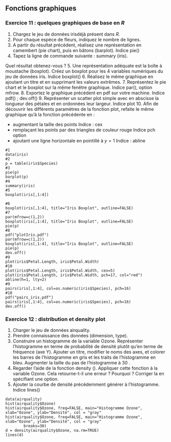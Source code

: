 ## Fonctions graphiques {.unnumbered}

### Exercice 11 : quelques graphiques de base en $R$ {.unnumbered}

1.  Chargez le jeu de données irisdéjà présent dans $R$.
2.  Pour chaque espèce de fleurs, indiquez le nombre de lignes.
3.  A partir du résultat précédent, réalisez une représentation en camembert (pie chart), puis en bâtons (barplot). Indice pie()
4.  Tapez la ligne de commande suivante : summary (iris).

Quel résultat obtenez-vous ? 5. Une représentation adéquate est la boîte à moustache (boxplot). Créez un boxplot pour les 4 variables numériques du jeu de données iris. Indice boxplot() 6. Réalisez le même graphique en ajoutant un titre et en supprimant les valeurs extrêmes. 7. Représentez le pie chart et le boxplot sur la même fenêtre graphique. Indice par(), option mfrow. 8. Exportez le graphique précédent en pdf sur votre machine. Indice pdf() ; dev.off() 9. Représenter un scatter plot simple avec en abscisse la longueur des pétales et en ordonnées leur largeur. Indice plot 10. Afin de découvrir les différents paramètres de la fonction plot, refaite le même graphique qu'à la fonction précédente en :

-   augmentant la taille des points Indice : cex
-   remplaçant les points par des triangles de couleur rouge Indice pch option
-   ajoutant une ligne horizontale en pointillé à $y=1$ Indice : abline

```         
#1
data(iris)
#2
p = table(iris$Species)
#3
pie(p)
barplot(p)
#4
summary(iris)
#5
boxplot(iris[,1:4])
```

```         
#6
boxplot(iris[,1:4], title="Iris Boxplot", outline=FALSE)
#7
par(mfrow=c(1,2))
boxplot(iris[,1:4], title="Iris Boxplot", outline=FALSE)
pie(p)
#8
pdf("plotIris.pdf")
par(mfrow=c(1,2))
boxplot(iris[,1:4], title="Iris Boxplot", outline=FALSE)
pie(p)
dev.off()
#9
plot(iris$Petal.Length, iris$Petal.Width)
#10
plot(iris$Petal.Length, iris$Petal.Width, cex=5)
plot(iris$Petal.Length, iris$Petal.Width, pch=17, col="red")
abline(h=1, lty=2)
#9
pairs(iris[,1:4], col=as.numeric(iris$Species), pch=16)
#10
pdf("pairs_iris.pdf")
pairs(iris[,1:4], col=as.numeric(iris$Species), pch=16)
dev.off()
```

### Exercice 12 : distribution et density plot {.unnumbered}

1.  Charger le jeu de données airquality.
2.  Prendre connaissance des données (dimension, type).
3.  Construire un histogramme de la variable Ozone. Représenter l'histogramme en terme de probabilité de densité plutôt qu'en terme de fréquence (axe Y). Ajouter un titre, modifier le noms des axes, et colorer les barres de l'histogramme en gris et les traits de l'histogramme en bleu. Augmenter la taille du pas de l'histogramme à 30 .
4.  Regarder l'aide de la fonction density (). Appliquer cette fonction à la variable Ozone. Cela retourne-t-il une erreur ? Pourquoi ? Corriger la en spécifiant une option.
5.  Ajouter la courbe de densité précédemment générer à l'histogramme. Indice lines()

```         
data(airquality)
hist(airquality$Ozone)
hist(airquality$Ozone, freq=FALSE, main="Histogramme Ozone", xlab="Ozone", ylab="Densité", col = "gray"
hist(airquality$Ozone, freq=FALSE, main="Histogramme Ozone", xlab="Ozone", ylab="Densité", col = "gray"
        breaks=30)
d = density(airquality$Ozone, na.rm=TRUE)
lines(d)
```
